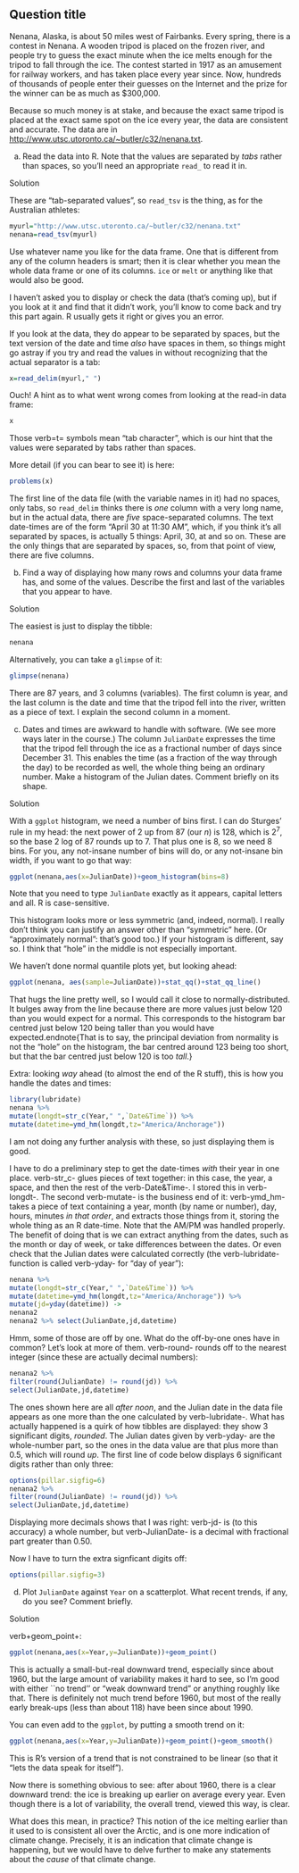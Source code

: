 
## Question title

 Nenana, Alaska, is about 50 miles west of Fairbanks.
Every spring, there is a contest in Nenana. A wooden tripod is
placed on the frozen river, and people try to guess the exact minute
when the ice melts enough for the tripod to fall through the ice. The
contest started in 1917 as an amusement for railway workers, and has
taken place every year since. Now, hundreds of thousands of people
enter their guesses on the Internet and the prize for the winner can
be as much as $300,000. 

Because so much money is at stake, and because the exact same tripod
is placed at the exact same spot on the ice every year, the data are
consistent and accurate. The data are in
[http://www.utsc.utoronto.ca/~butler/c32/nenana.txt](http://www.utsc.utoronto.ca/~butler/c32/nenana.txt). 



(a) Read the data into R.  Note that the values are
separated by *tabs* rather than spaces, so you'll need an
appropriate `read_` to read it in.


Solution


These are "tab-separated values", so `read_tsv` is the
thing, as for the Australian athletes:
```r
myurl="http://www.utsc.utoronto.ca/~butler/c32/nenana.txt"
nenana=read_tsv(myurl)
```       

Use whatever name you like for the data frame. One that is different
from any of the column headers is smart; then it is clear whether you
mean the whole data frame or one of its columns. `ice` or
`melt` or anything like that would also be good.

I haven't asked you to display or check the data (that's coming up),
but if you look at it and find that it didn't work, you'll know to
come back and try this part again. R usually gets it right or gives
you an error. 

If you look at the data, they do appear to be separated by spaces, but
the text version of the date and time *also* have spaces in them,
so things might go astray if you try and read the values in without
recognizing that the actual separator is a tab:

```r
x=read_delim(myurl," ")
``` 

Ouch! A hint as to what went wrong comes from looking at the read-in
data frame:

```r
x
``` 

Those verb=t= symbols mean "tab character", which is our hint that
the values were separated by tabs rather than spaces.

More detail (if you can bear to see it) is here:

```r
problems(x)
``` 

The first line of the data file (with the variable names in it) had no
spaces, only tabs, so `read_delim` thinks there is *one*
column with a very long name, but in the actual data, there are
*five* space-separated columns.  The text date-times are of the
form "April 30 at 11:30 AM", which, if you think it's all separated
by spaces, is actually 5 things: April, 30, at and so on. These are
the only things that are separated by spaces, so, from that point of
view, there are five columns.



(b) Find a way of displaying how many rows and columns your
data frame has, and some of the values. Describe the first and last
of the variables that
you appear to have.


Solution


The easiest is just to display the tibble:
```r
nenana
```       
Alternatively, you can take a `glimpse` of it:

```r
glimpse(nenana)
``` 

There are 87 years, and 3 columns (variables).
The first column is year, and the last
column is the date and time that the tripod fell into the river,
written as a piece of text. I explain the second column in a moment.



(c) Dates and times are awkward to handle with software. (We
see more ways later in the course.)  The column `JulianDate`
expresses the time that the tripod fell through the ice as a
fractional number of days since December 31. This enables the time
(as a fraction of the way through the day) to be recorded as well,
the whole thing being an ordinary number.
Make a histogram of the Julian dates. Comment briefly on its shape.


Solution


With a `ggplot` histogram, we need a number of bins
first. I can do Sturges' rule in my head: the next power of 2 up
from 87 (our $n$) is 128, which is $2^7$, so the base 2 log of
87 rounds up to 7. That plus one is 8, so we need 8 bins. For
you, any not-insane number of bins will do, or any not-insane
bin width, if you want to go that way:
```r
ggplot(nenana,aes(x=JulianDate))+geom_histogram(bins=8)
```       

Note that you need to type `JulianDate` exactly as it
appears, capital letters and all. R is case-sensitive.

This histogram looks more or less symmetric (and, indeed, normal). I
really don't think you can justify an answer other than "symmetric"
here. (Or "approximately normal": that's good too.) If your
histogram is different, say so. I think that "hole" in the middle is
not especially important.

We haven't done normal quantile plots yet, but looking ahead:

```r
ggplot(nenana, aes(sample=JulianDate))+stat_qq()+stat_qq_line()
``` 

That hugs the line pretty well, so I would call it close to
normally-distributed. It bulges away from the line because there are
more values just below 120 than you would expect for a
normal. This corresponds to the histogram bar centred just below 120
being taller than you would have expected.endnote{That is to say, the
principal deviation from normality is not the "hole" on the
histogram, the bar centred around 123 being too short, but that the
bar centred just below 120 is too *tall*.}

Extra: looking *way* ahead (to almost the end of the R stuff),
this is how you handle the dates and times:

```r
library(lubridate)
nenana %>% 
mutate(longdt=str_c(Year," ",`Date&Time`)) %>%
mutate(datetime=ymd_hm(longdt,tz="America/Anchorage"))
``` 

I am not doing any further analysis with these, so just displaying them is good. 

I have to do a preliminary step to get the date-times *with* their year in one place. verb-str_c- glues pieces of text together: in this case, the year, a space, and then the rest of the 
verb-Date&Time-. I stored this in verb-longdt-. The second verb-mutate- is the business end of it: verb-ymd_hm- takes a piece of text containing a year, month (by name or number), day, hours, minutes *in that order*, and extracts those things from it, storing the whole thing as an R date-time. Note that the AM/PM was handled properly.
The benefit of doing that is we can extract anything from the dates, such as the month or day of week, or take differences between the dates. Or even check that the Julian dates were calculated correctly (the verb-lubridate- function is called verb-yday- for "day of year"):

```r
nenana %>% 
mutate(longdt=str_c(Year," ",`Date&Time`)) %>%
mutate(datetime=ymd_hm(longdt,tz="America/Anchorage")) %>% 
mutate(jd=yday(datetime)) ->
nenana2
nenana2 %>% select(JulianDate,jd,datetime)
``` 

Hmm, some of those are off by one. What do the off-by-one ones have in common? Let's look at more of them. verb-round- rounds off to the nearest integer (since these are actually decimal numbers):

```r
nenana2 %>% 
filter(round(JulianDate) != round(jd)) %>% 
select(JulianDate,jd,datetime)
```

The ones shown here are all *after noon*, and the Julian date in
the data file appears as one more than the one calculated by
verb-lubridate-. What has actually happened is a quirk of how tibbles
are displayed: they show 3 significant digits, *rounded*. The
Julian dates given by verb-yday- are the whole-number part, so the
ones in the data value are that plus more than 0.5, which will round
*up*. The first line of code below displays 6 significant digits
rather than only three:

```r
options(pillar.sigfig=6)
nenana2 %>% 
filter(round(JulianDate) != round(jd)) %>% 
select(JulianDate,jd,datetime)
```

Displaying more decimals shows that I was right: verb-jd- is (to this accuracy) a whole number, but verb-JulianDate- is a decimal with fractional part greater than 0.50.

Now I have to turn the extra signficant digits off:

```r
options(pillar.sigfig=3)
```



(d) Plot `JulianDate` against `Year` on a
scatterplot. What recent trends, if any, do you see? Comment briefly.


Solution



verb+geom_point+:

```r
ggplot(nenana,aes(x=Year,y=JulianDate))+geom_point()
``` 
This is actually a small-but-real downward trend, especially since
about 1960, 
but the large amount
of variability makes it hard to see, so I'm good with either ``no
trend'' or "weak downward trend" 
or anything roughly like that. There is definitely not much trend
before 1960, but most of the really early break-ups (less than about
118) have been since about 1990.

You can even add to the `ggplot`, by putting a smooth trend on it:

```r
ggplot(nenana,aes(x=Year,y=JulianDate))+geom_point()+geom_smooth()
``` 

This is R's version of a trend that is not constrained
to be linear (so that it "lets the data speak for itself").

Now there is something obvious to see: after about 1960, there is a clear
downward trend: the ice is breaking up earlier on average every
year. Even though there is a lot of variability, the overall trend,
viewed this way, is clear.

What does this mean, in practice? This notion of the ice melting
earlier than it used to is consistent all over the Arctic, and is one
more indication of climate change. Precisely, it is an indication that
climate change is happening, but we would have to delve further to
make any statements about the *cause* of that climate change.




